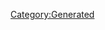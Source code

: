 {{Texts/Music
 |ID=126
 |MusicName=君に届け→
 |OfficialName=君に届け→
 |VocalName=Fire Bomber
 |VocalNameLF=Fire Bomber
 |Description=作品：マクロス7<br/><br/>歌手：Fire Bomber<br/><br/>作詞：M.MEG<br/>作曲：M.PROJECT
 |BuyURL=https://recochoku.jp/song/S20141956/single?ds=34295745
 |StoryDesc=
 |StoryTitle=
 |BannerId=2
 |AnmStoreURL=https://anime.dmkt-sp.jp/animestore/ci_pc?workId=20597
}}
[[Category:Generated]]
